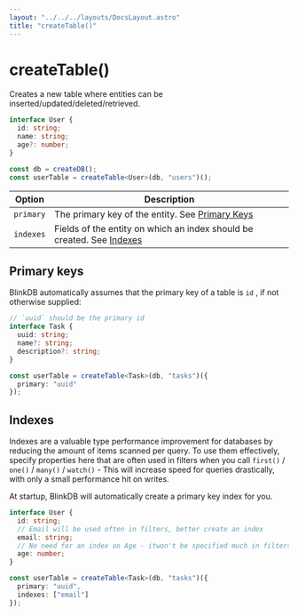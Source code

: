 ```yaml
---
layout: "../../../layouts/DocsLayout.astro"
title: "createTable()"
---
```


# createTable()

Creates a new table where entities can be inserted/updated/deleted/retrieved.

```ts
interface User {
  id: string;
  name: string;
  age?: number;
}

const db = createDB();
const userTable = createTable<User>(db, "users")();
```

| Option    | Description                                                      |
| --------- | ---------------------------------------------------------------- |
| `primary` | The primary key of the entity. See [Primary Keys](#primary-keys) |
| `indexes` | Fields of the entity on which an index should be created. See [Indexes](#indexes) |

## Primary keys

BlinkDB automatically assumes that the primary key of a table is `id` , if not otherwise supplied:

```ts
// `uuid` should be the primary id
interface Task {
  uuid: string;
  name?: string;
  description?: string;
}

const userTable = createTable<Task>(db, "tasks")({
  primary: "uuid"
});
```

## Indexes

Indexes are a valuable type performance improvement for databases by reducing the amount of items scanned per query.
To use them effectively, specify properties here that are often used in filters when you call `first()` / `one()` / `many()` / `watch()` -
This will increase speed for queries drastically, with only a small performance hit on writes.

At startup, BlinkDB will automatically create a primary key index for you.

```ts
interface User {
  id: string;
  // Email will be used often in filters, better create an index
  email: string;
  // No need for an index on Age - itwon't be specified much in filters
  age: number;
}

const userTable = createTable<Task>(db, "tasks")({
  primary: "uuid",
  indexes: ["email"]
});
```